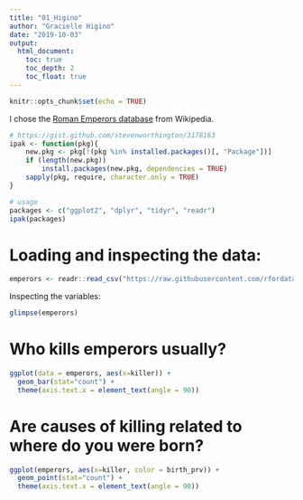 ```yaml
---
title: "01_Higino"
author: "Gracielle Higino"
date: "2019-10-03"
output:
  html_document:
    toc: true
    toc_depth: 2
    toc_float: true
---
```


```r
knitr::opts_chunk$set(echo = TRUE)
```

I chose the [Roman Emperors database](https://github.com/rfordatascience/tidytuesday/tree/master/data/2019/2019-08-13) from Wikipedia.
```r
# https://gist.github.com/stevenworthington/3178163
ipak <- function(pkg){
    new.pkg <- pkg[!(pkg %in% installed.packages()[, "Package"])]
    if (length(new.pkg)) 
        install.packages(new.pkg, dependencies = TRUE)
    sapply(pkg, require, character.only = TRUE)
}

# usage
packages <- c("ggplot2", "dplyr", "tidyr", "readr")
ipak(packages)
```

# Loading and inspecting the data:
```r
emperors <- readr::read_csv("https://raw.githubusercontent.com/rfordatascience/tidytuesday/master/data/2019/2019-08-13/emperors.csv")
```

Inspecting the variables:
```r
glimpse(emperors)
```

# Who kills emperors usually?
```r
ggplot(data = emperors, aes(x=killer)) +
  geom_bar(stat="count") +
  theme(axis.text.x = element_text(angle = 90))
```

# Are causes of killing related to where do you were born?

```r
ggplot(emperors, aes(x=killer, color = birth_prv)) +
  geom_point(stat="count") +
  theme(axis.text.x = element_text(angle = 90))
```

